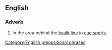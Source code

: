 ==English==

===Adverb===
{{en-adv|pos=[[in]] [[baulk]]|-}}

# {{context|sports|billiards|snooker|pool}} In the area behind the [[baulk line]] in [[cue sport]]s.

[[Category:English prepositional phrases]]